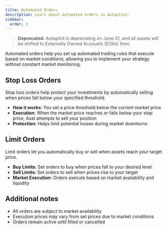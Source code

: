 ```yaml
---
title: Automated Orders
description: Learn about automated orders in Autopilot.
sidebar:
  order: 2
---
```


> **Deprecated:** Autopilot is deprecating on June 31, and all assets will be shifted to Externally Owned Accounts (EOAs) then.

Automated orders help you set up automated trading rules that execute based on market conditions, allowing you to implement your strategy without constant market monitoring.

## Stop Loss Orders

Stop loss orders help protect your investments by automatically selling when prices fall below your specified threshold.

- **How it works**: You set a price threshold below the current market price
- **Execution**: When the market price reaches or falls below your stop price, Axal attempts to sell your position
- **Protection**: Helps limit potential losses during market downturns

## Limit Orders

Limit orders let you automatically buy or sell when assets reach your target price.

- **Buy Limits**: Set orders to buy when prices fall to your desired level
- **Sell Limits**: Set orders to sell when prices rise to your target
- **Market Execution**: Orders execute based on market availability and liquidity

## Additional notes

- All orders are subject to market availability
- Execution prices may vary from set prices due to market conditions
- Orders remain active until filled or cancelled 